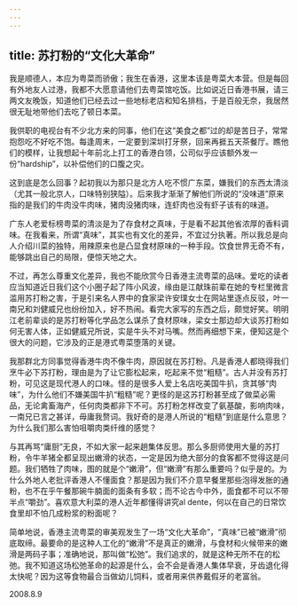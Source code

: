 ```yaml
---
---
---
```

title: 苏打粉的“文化大革命”
---




我是顺德人，本应为粤菜而骄傲；我生在香港，这里本该是粤菜大本营。但是每回有外地友人过港，我都不大愿意请他们去粤菜馆吃饭。比如说近日香港书展，请三两文友晚饭，知道他们已经去过一些地标老店和知名排档，于是百般无奈，我居然很无耻地带他们去吃了顿日本菜。

我供职的电视台有不少北方来的同事，他们在这“美食之都”过的却是苦日子，常常抱怨吃不好吃不饱。每逢周末，一定要到深圳打牙祭，回来再捱五天茶餐厅。瞧他们的模样，让我想起十年前北上打工的香港白领，公司似乎应该额外发一份“hardship”，以补偿他们的口腹之灾。

这到底是怎么回事？起初我以为那只是北方人吃不惯广东菜，嫌我们的东西太清淡（尤其一般北京人，口味特别狭隘）。后来我才渐渐了解他们所说的“没味道”原来指的是我们的牛肉没牛肉味，猪肉没猪肉味，连虾肉也没有虾子该有的味道。

广东人老爱标榜粤菜的清淡是为了存食材之真味，于是看不起其他省浓厚的香料调味。在我看来，所谓“真味”，其实也有文化的差异，不宜过分执著。所以我总是向人介绍川菜的独特，用辣原来也是凸显食材原味的一种手段。饮食世界无奇不有，能够跳出自己的局限，便惊天地之大。

不过，再怎么尊重文化差异，我也不能欣赏今日香港主流粤菜的品味。爱吃的读者应当知道近日我们这个小圈子起了阵小风波，缘由是江献珠前辈在她的专栏里微言滥用苏打粉之害，于是引来名人界中的食家梁许安璞女士在网站里逐点反驳，叶一南兄和刘健威兄也纷纷加入，好不热闹。看完大家写的东西之后，颇觉好笑。明明江老前辈谈的是苏打粉等化学品怎么谋杀了食材原味，梁女士那边却大谈苏打粉如何无害人体，正如健威兄所说，实是牛头不对马嘴。然而再细想下来，便知这是个很大的问题，它涉及的正是港式粤菜堕落的关键。

我那群北方同事觉得香港牛肉不像牛肉，原因就在苏打粉。凡是香港人都晓得我们烹牛必下苏打粉，理由是为了让它膨松起来，吃起来不觉“粗糙”。古人并没有苏打粉，可见这是现代港人的口味。怪的是很多人爱上名店吃美国牛扒，贪其够“肉味”，为什么他们不嫌美国牛扒“粗糙”呢？更怪的是这苏打粉甚至成了做菜必需品，无论禽畜海产，任何肉类都非下不可。苏打粉怎样改变了氨基酸，影响肉味，一南兄已言之甚详，毋庸我赘词。我好奇的是港人所说的“粗糙”到底是什么意思？为什么我们那么害怕咀嚼肉类纤维的感觉？

与其再骂“庸厨”无良，不如大家一起来趟集体反思。那么多厨师使用大量的苏打粉，令牛羊猪全都呈现出嫩滑的状态，一定是因为绝大部分的食客都不觉得这是问题。我们牺牲了肉味，图的就是个“嫩滑”，但“嫩滑”有那么重要吗？似乎是的。为什么外地人老批评香港人不懂面食？那是因为我们不介意早餐里那些泡得发胀的通粉，也不在乎午餐那碗牛腩面的面条有多软；而不论古今中外，面食都不可以不带半点“嚼劲”。喜欢意大利菜的港人近年都懂得讲究al dente，何以在自己的日常饮食里却不怕几成粉浆的粉面呢？

简单地说，香港主流粤菜的审美观发生了一场“文化大革命”，“真味”已被“嫩滑”彻底取缔。最要命的是这种人工化的“嫩滑”不是真正的嫩滑，与食材和火候带来的嫩滑是两码子事；准确地说，那叫做“松弛”。我们追求的，就是这种无所不在的松弛。我不知道这场松弛革命的起源是什么，会不会是香港人集体早衰，牙齿退化得太快呢？因为这等食物最合当做幼儿饲料，或者用来供养戴假牙的老富翁。





2008.8.9